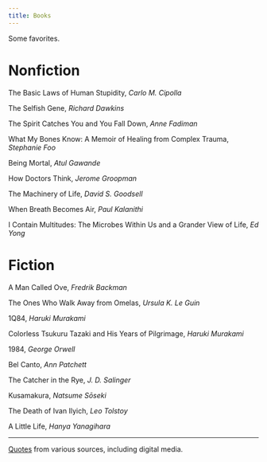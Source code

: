 ```yaml
---
title: Books
---
```


Some favorites.

# Nonfiction

The Basic Laws of Human Stupidity, *Carlo M. Cipolla*  

The Selfish Gene, *Richard Dawkins*  

The Spirit Catches You and You Fall Down, *Anne Fadiman*  

What My Bones Know: A Memoir of Healing from Complex Trauma, *Stephanie Foo*  

Being Mortal, *Atul Gawande*  

How Doctors Think, *Jerome Groopman*  

The Machinery of Life, *David S. Goodsell*  

When Breath Becomes Air, *Paul Kalanithi*  

I Contain Multitudes: The Microbes Within Us and a Grander View of Life, *Ed Yong*  

# Fiction

A Man Called Ove, *Fredrik Backman*

The Ones Who Walk Away from Omelas, *Ursula K. Le Guin*

1Q84, *Haruki Murakami*

Colorless Tsukuru Tazaki and His Years of Pilgrimage, *Haruki Murakami*

1984, *George Orwell*

Bel Canto, *Ann Patchett*

The Catcher in the Rye, *J. D. Salinger*

Kusamakura, *Natsume Sōseki*

The Death of Ivan Ilyich, *Leo Tolstoy*

A Little Life, *Hanya Yanagihara*

---

[Quotes](quotes.qmd) from various sources, including digital media.

